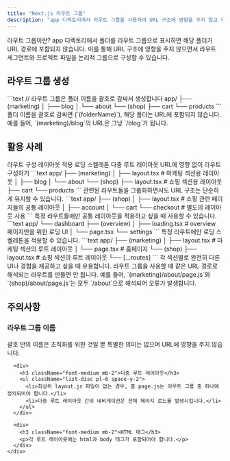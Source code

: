 ```yaml
---
title: "Next.js 라우트 그룹"
description: "app 디렉토리에서 라우트 그룹을 사용하여 URL 구조에 영향을 주지 않고 라우트를 구성하는 방법을 알아봅니다"
---
```



<Card className="mb-6">
  <CardHeader>
    <CardTitle>라우트 그룹이란?</CardTitle>
    <CardDescription>
      app 디렉토리에서 폴더를 라우트 그룹으로 표시하면 해당 폴더가 URL 경로에 포함되지 않습니다.
      이를 통해 URL 구조에 영향을 주지 않으면서 라우트 세그먼트와 프로젝트 파일을 논리적 그룹으로
      구성할 수 있습니다.
    </CardDescription>
  </CardHeader>
</Card>

## 라우트 그룹 생성

<Card className="mb-6">
  <CardContent>
    ```text
    // 라우트 그룹은 폴더 이름을 괄호로 감싸서 생성합니다
    app/
    ├── (marketing)
    │   ├── blog
    │   └── about
    └── (shop)
        ├── cart
        └── products
    ```
    폴더 이름을 괄호로 감싸면 (`(folderName)`), 해당 폴더는 URL에 포함되지 않습니다.
    예를 들어, `(marketing)/blog`의 URL은 그냥 `/blog`가 됩니다.
  </CardContent>
</Card>

## 활용 사례

<Tabs defaultValue="organize" className="mb-6">
  <TabsList>
    <TabsTrigger value="organize">라우트 구성</TabsTrigger>
    <TabsTrigger value="layouts">레이아웃 적용</TabsTrigger>
    <TabsTrigger value="loading">로딩 스켈레톤</TabsTrigger>
    <TabsTrigger value="root">다중 루트 레이아웃</TabsTrigger>
  </TabsList>
  
  <TabsContent value="organize">
    <Card>
      <CardHeader>
        <CardTitle>URL에 영향 없이 라우트 구성하기</CardTitle>
      </CardHeader>
      <CardContent>
        ```text
        app/
        ├── (marketing)
        │   ├── layout.tsx   # 마케팅 섹션용 레이아웃
        │   ├── blog
        │   └── about
        └── (shop)
            ├── layout.tsx   # 쇼핑 섹션용 레이아웃
            ├── cart
            └── products
        ```
        관련된 라우트들을 그룹화하면서도 URL 구조는 단순하게 유지할 수 있습니다.
      </CardContent>
    </Card>
  </TabsContent>
  
  <TabsContent value="layouts">
    <Card>
      <CardContent>
        ```text
        app/
        ├── (shop)
        │   ├── layout.tsx     # 쇼핑 관련 페이지들의 공통 레이아웃
        │   ├── account
        │   └── cart
        └── checkout           # 별도의 레이아웃 사용
        ```
        특정 라우트들에만 공통 레이아웃을 적용하고 싶을 때 사용할 수 있습니다.
      </CardContent>
    </Card>
  </TabsContent>
  
  <TabsContent value="loading">
    <Card>
      <CardContent>
        ```text
        app/
        └── dashboard
            ├── (overview)
            │   ├── loading.tsx  # overview 페이지만을 위한 로딩 UI
            │   └── page.tsx
            └── settings
        ```
        특정 라우트에만 로딩 스켈레톤을 적용할 수 있습니다.
      </CardContent>
    </Card>
  </TabsContent>
  
  <TabsContent value="root">
    <Card>
      <CardContent>
        ```text
        app/
        ├── (marketing)
        │   ├── layout.tsx    # 마케팅 섹션의 루트 레이아웃
        │   └── page.tsx      # 홈페이지
        └── (shop)
            ├── layout.tsx    # 쇼핑 섹션의 루트 레이아웃
            └── [...routes]
        ```
        각 섹션별로 완전히 다른 UI나 경험을 제공하고 싶을 때 유용합니다.
      </CardContent>
    </Card>
  </TabsContent>
</Tabs>

<Alert className="mb-6">
  <AlertDescription>
    라우트 그룹을 사용할 때 같은 URL 경로로 해석되는 라우트를 만들면 안 됩니다.
    예를 들어, `(marketing)/about/page.js`와 `(shop)/about/page.js`는 모두 `/about`으로
    해석되어 오류가 발생합니다.
  </AlertDescription>
</Alert>

## 주의사항

<Card className="mt-6">
  <CardContent className="pt-6">
    <div className="space-y-4">
      <div>
        <h3 className="font-medium mb-2">라우트 그룹 이름</h3>
        <p>괄호 안의 이름은 조직화를 위한 것일 뿐 특별한 의미는 없으며 URL에 영향을 주지 않습니다.</p>
      </div>
      
      <div>
        <h3 className="font-medium mb-2">다중 루트 레이아웃</h3>
        <ul className="list-disc pl-6 space-y-2">
          <li>최상위 layout.js 파일이 없는 경우, 홈 page.js는 라우트 그룹 중 하나에 정의되어야 합니다.</li>
          <li>다중 루트 레이아웃 간의 네비게이션은 전체 페이지 로드를 발생시킵니다.</li>
        </ul>
      </div>
      
      <div>
        <h3 className="font-medium mb-2">HTML 태그</h3>
        <p>각 루트 레이아웃에는 html과 body 태그가 포함되어야 합니다.</p>
      </div>
    </div>
  </CardContent>
</Card>